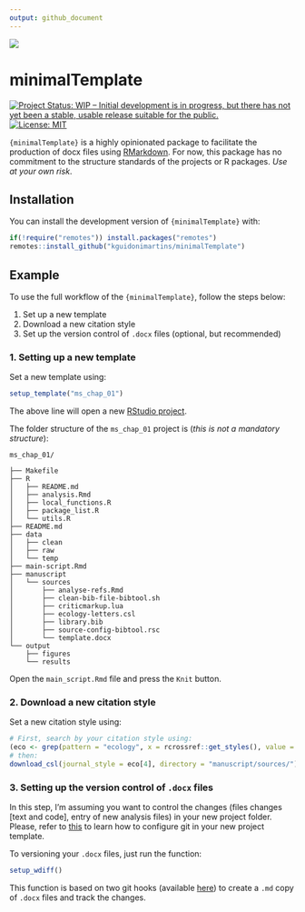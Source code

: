```yaml
---
output: github_document
---
```


![](http://www.textfiles.com/underconstruction/HeHeartlandPark2601underconstructionbar9.gif)

# minimalTemplate 

[![Project Status: WIP – Initial development is in progress, but there has not yet been a stable, usable release suitable for the public.](https://www.repostatus.org/badges/latest/wip.svg)](https://www.repostatus.org/#wip)
[![License:
MIT](https://img.shields.io/badge/License-MIT-blue.svg)](https://opensource.org/licenses/MIT)

`{minimalTemplate}` is a highly opinionated package to facilitate the production of docx files using [RMarkdown](https://rmarkdown.rstudio.com/). For now, this package has no commitment to the structure standards of the projects or R packages. *Use at your own risk*.

## Installation

You can install the development version of `{minimalTemplate}` with:

``` r
if(!require("remotes")) install.packages("remotes")
remotes::install_github("kguidonimartins/minimalTemplate")
```

## Example

To use the full workflow of the `{minimalTemplate}`, follow the steps below:

1. Set up a new template
2. Download a new citation style
3. Set up the version control of `.docx` files (optional, but recommended)

### 1. Setting up a new template

Set a new template using:

``` r
setup_template("ms_chap_01")
```

The above line will open a new [RStudio project](https://support.rstudio.com/hc/en-us/articles/200526207-Using-Projects).

The folder structure of the `ms_chap_01` project is (*this is not a mandatory structure*):

```
ms_chap_01/

├── Makefile
├── R
│   ├── README.md
│   ├── analysis.Rmd
│   ├── local_functions.R
│   ├── package_list.R
│   └── utils.R
├── README.md
├── data
│   ├── clean
│   ├── raw
│   └── temp
├── main-script.Rmd
├── manuscript
│   └── sources
│       ├── analyse-refs.Rmd
│       ├── clean-bib-file-bibtool.sh
│       ├── criticmarkup.lua
│       ├── ecology-letters.csl
│       ├── library.bib
│       ├── source-config-bibtool.rsc
│       └── template.docx
└── output
    ├── figures
    └── results
```

Open the `main_script.Rmd` file and press the `Knit` button.


### 2. Download a new citation style

Set a new citation style using:

```r
# First, search by your citation style using:
(eco <- grep(pattern = "ecology", x = rcrossref::get_styles(), value = TRUE))
# then:
download_csl(journal_style = eco[4], directory = "manuscript/sources/")
```

### 3. Setting up the version control of `.docx` files

In this step, I'm assuming you want to control the changes (files changes [text and code], entry of new analysis files) in your new project folder. Please, refer to [this](https://kbroman.org/github_tutorial/) to learn how to configure git in your new project template.

To versioning your `.docx` files, just run the function:

```r
setup_wdiff()
```

This function is based on two git hooks (available [here](https://github.com/vigente/gerardus/tree/master/shell-script)) to create a `.md` copy of `.docx` files and track the changes.
